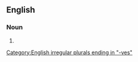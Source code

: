 ==English==

===Noun===
{{head|en|noun plural form|head=[[bay]] [[leaf|leaves]]}}

# {{plural of|bay leaf|lang=en}}

[[Category:English irregular plurals ending in "-ves"]]